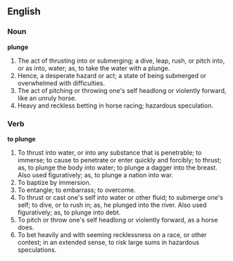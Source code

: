 ==English==

===Noun===

'''plunge'''

#The act of thrusting into or submerging; a dive, leap, rush, or pitch into, or as into, water; as, to take the water with a plunge.
#Hence, a desperate hazard or act; a state of being submerged or overwhelmed with difficulties.
#The act of pitching or throwing one's self headlong or violently forward, like an unruly horse.
#Heavy and reckless betting in horse racing; hazardous speculation.

===Verb===

'''to plunge'''

#To thrust into water, or into any substance that is penetrable; to immerse; to cause to penetrate or enter quickly and forcibly; to thrust; as, to plunge the body into water; to plunge a dagger into the breast.  Also used figuratively; as, to plunge a nation into war.
#To baptize by immersion.
#To entangle; to embarrass; to overcome.
#To thrust or cast one's self into water or other fluid; to submerge one's self; to dive, or to rush in; as, he plunged into the river. Also used figuratively; as, to plunge into debt.
#To pitch or throw one's self headlong or violently forward, as a horse does.
#To bet heavily and with seeming recklessness on a race, or other contest; in an extended sense, to risk large sums in hazardous speculations.